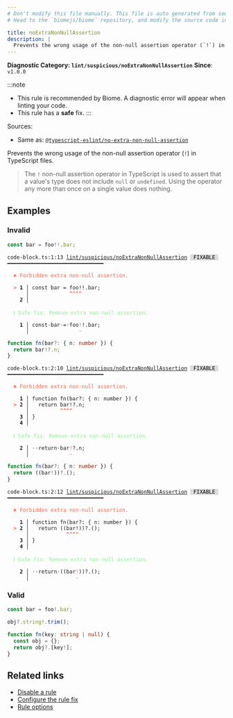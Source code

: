 ```yaml
---
# Don't modify this file manually. This file is auto generated from source, and you will lose your changes next time the website is built.
# Head to the `biomejs/biome` repository, and modify the source code in there.

title: noExtraNonNullAssertion
description: |
  Prevents the wrong usage of the non-null assertion operator (`!`) in TypeScript files.
---
```


**Diagnostic Category: `lint/suspicious/noExtraNonNullAssertion`**
<Tabs>
<TabItem label="TypeScript and TSX" icon="seti:typescript">
**Since**: `v1.0.0`

:::note
- This rule is recommended by Biome. A diagnostic error will appear when linting your code.
- This rule has a **safe** fix.
:::

Sources: 
- Same as: <a href="https://typescript-eslint.io/rules/no-extra-non-null-assertion" target="_blank"><code>@typescript-eslint/no-extra-non-null-assertion</code></a>

Prevents the wrong usage of the non-null assertion operator (`!`) in TypeScript files.

>The `!` non-null assertion operator in TypeScript is used to assert that a value's type does not include `null` or `undefined`. Using the operator any more than once on a single value does nothing.


## Examples

### Invalid

```ts
const bar = foo!!.bar;
```

<pre class="language-text"><code class="language-text">code-block.ts:1:13 <a href="https://biomejs.dev/linter/rules/no-extra-non-null-assertion">lint/suspicious/noExtraNonNullAssertion</a> <span style="color: #000; background-color: #ddd;"> FIXABLE </span> ━━━━━━━━━━━━━━━━━━━━━━━━━━━━━━━<br /><br />  <strong><span style="color: Tomato;">✖</span></strong> <span style="color: Tomato;">Forbidden extra non-null assertion.</span><br />  <br />  <strong><span style="color: Tomato;">&gt;</span></strong> <strong>1 │ </strong>const bar = foo!!.bar;<br />   <strong>   │ </strong>            <strong><span style="color: Tomato;">^</span></strong><strong><span style="color: Tomato;">^</span></strong><strong><span style="color: Tomato;">^</span></strong><strong><span style="color: Tomato;">^</span></strong><br />    <strong>2 │ </strong><br />  <br />  <strong><span style="color: lightgreen;">ℹ</span></strong> <span style="color: lightgreen;">Safe fix</span><span style="color: lightgreen;">: </span><span style="color: lightgreen;">Remove extra non-null assertion.</span><br />  <br />  <strong>  1 │ </strong>const<span style="opacity: 0.8;">·</span>bar<span style="opacity: 0.8;">·</span>=<span style="opacity: 0.8;">·</span>foo<span style="color: Tomato;">!</span>!.bar;<br />  <strong>    │ </strong>               <span style="color: Tomato;">-</span>      <br /></code></pre>

```ts
function fn(bar?: { n: number }) {
  return bar!?.n;
}
```

<pre class="language-text"><code class="language-text">code-block.ts:2:10 <a href="https://biomejs.dev/linter/rules/no-extra-non-null-assertion">lint/suspicious/noExtraNonNullAssertion</a> <span style="color: #000; background-color: #ddd;"> FIXABLE </span> ━━━━━━━━━━━━━━━━━━━━━━━━━━━━━━━<br /><br />  <strong><span style="color: Tomato;">✖</span></strong> <span style="color: Tomato;">Forbidden extra non-null assertion.</span><br />  <br />    <strong>1 │ </strong>function fn(bar?: &#123; n: number &#125;) &#123;<br />  <strong><span style="color: Tomato;">&gt;</span></strong> <strong>2 │ </strong>  return bar!?.n;<br />   <strong>   │ </strong>         <strong><span style="color: Tomato;">^</span></strong><strong><span style="color: Tomato;">^</span></strong><strong><span style="color: Tomato;">^</span></strong><strong><span style="color: Tomato;">^</span></strong><br />    <strong>3 │ </strong>&#125;<br />    <strong>4 │ </strong><br />  <br />  <strong><span style="color: lightgreen;">ℹ</span></strong> <span style="color: lightgreen;">Safe fix</span><span style="color: lightgreen;">: </span><span style="color: lightgreen;">Remove extra non-null assertion.</span><br />  <br />  <strong>  2 │ </strong><span style="opacity: 0.8;">·</span><span style="opacity: 0.8;">·</span>return<span style="opacity: 0.8;">·</span>bar<span style="color: Tomato;">!</span>?.n;<br />  <strong>    │ </strong>            <span style="color: Tomato;">-</span>    <br /></code></pre>

```ts
function fn(bar?: { n: number }) {
  return ((bar!))?.();
}
```

<pre class="language-text"><code class="language-text">code-block.ts:2:12 <a href="https://biomejs.dev/linter/rules/no-extra-non-null-assertion">lint/suspicious/noExtraNonNullAssertion</a> <span style="color: #000; background-color: #ddd;"> FIXABLE </span> ━━━━━━━━━━━━━━━━━━━━━━━━━━━━━━━<br /><br />  <strong><span style="color: Tomato;">✖</span></strong> <span style="color: Tomato;">Forbidden extra non-null assertion.</span><br />  <br />    <strong>1 │ </strong>function fn(bar?: &#123; n: number &#125;) &#123;<br />  <strong><span style="color: Tomato;">&gt;</span></strong> <strong>2 │ </strong>  return ((bar!))?.();<br />   <strong>   │ </strong>           <strong><span style="color: Tomato;">^</span></strong><strong><span style="color: Tomato;">^</span></strong><strong><span style="color: Tomato;">^</span></strong><strong><span style="color: Tomato;">^</span></strong><br />    <strong>3 │ </strong>&#125;<br />    <strong>4 │ </strong><br />  <br />  <strong><span style="color: lightgreen;">ℹ</span></strong> <span style="color: lightgreen;">Safe fix</span><span style="color: lightgreen;">: </span><span style="color: lightgreen;">Remove extra non-null assertion.</span><br />  <br />  <strong>  2 │ </strong><span style="opacity: 0.8;">·</span><span style="opacity: 0.8;">·</span>return<span style="opacity: 0.8;">·</span>((bar<span style="color: Tomato;">!</span>))?.();<br />  <strong>    │ </strong>              <span style="color: Tomato;">-</span>       <br /></code></pre>

### Valid

```ts
const bar = foo!.bar;

obj?.string!.trim();

function fn(key: string | null) {
  const obj = {};
  return obj?.[key!];
}
```

## Related links

- [Disable a rule](/linter/#disable-a-lint-rule)
- [Configure the rule fix](/linter#configure-the-rule-fix)
- [Rule options](/linter/#rule-options)

</TabItem>
</Tabs>

